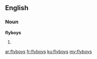 ==English==
===Noun===
'''flyboys'''
# {{plural of|[[flyboy]]}}

[[ar:flyboys]]
[[fr:flyboys]]
[[ku:flyboys]]
[[my:flyboys]]